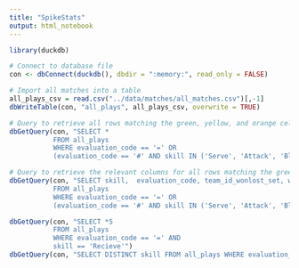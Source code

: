 ```yaml
---
title: "SpikeStats"
output: html_notebook
---
```


```r
library(duckdb)

# Connect to database file
con <- dbConnect(duckdb(), dbdir = ":memory:", read_only = FALSE)
```

```r
# Import all matches into a table
all_plays_csv = read.csv("../data/matches/all_matches.csv")[,-1]
dbWriteTable(con, "all_plays", all_plays_csv, overwrite = TRUE)
```

```r
# Query to retrieve all rows matching the green, yellow, and orange cells in the EF Data Volley Grade Grid
dbGetQuery(con, "SELECT *
           FROM all_plays 
           WHERE evaluation_code == '=' OR
           (evaluation_code == '#' AND skill IN ('Serve', 'Attack', 'Block'))")
```

```r
# Query to retrieve the relevant columns for all rows matching the green, yellow, and orange cells in the EF Data Volley Grade Grid
dbGetQuery(con, "SELECT skill,  evaluation_code, team_id_wonlost_set, won_match, season, match_set
           FROM all_plays 
           WHERE evaluation_code == '=' OR
           (evaluation_code == '#' AND skill IN ('Serve', 'Attack', 'Block'))")
```


```r
dbGetQuery(con, "SELECT *5
           FROM all_plays 
           WHERE evaluation_code == '=' AND
           skill == 'Recieve'")
dbGetQuery(con, "SELECT DISTINCT skill FROM all_plays WHERE evaluation_code == '='")
```


